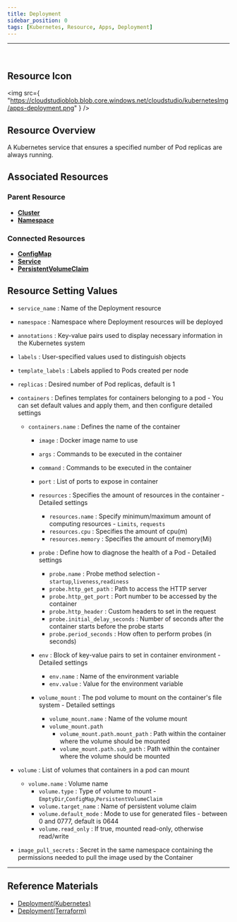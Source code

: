 ```yaml
---
title: Deployment
sidebar_position: 0
tags: [Kubernetes, Resource, Apps, Deployment]
---
```



<hr />
<br />


## Resource Icon

<img
    src={
        "https://cloudstudioblob.blob.core.windows.net/cloudstudio/kubernetesImg/apps-deployment.png"
    }
/>

## Resource Overview

A Kubernetes service that ensures a specified number of Pod replicas are always running.

## Associated Resources

### Parent Resource

-   [**Cluster**](https://docs.cstudio.app/docs/resource/kubernetes/Base/Cluster)
-   [**Namespace**](https://docs.cstudio.app/docs/resource/kubernetes/Core/Namespace)

### Connected Resources

-   [**ConfigMap**](https://docs.cstudio.app/docs/resource/kubernetes/Core/ConfigMap)
-   [**Service**](https://docs.cstudio.app/docs/resource/kubernetes/Core/Service)
-   [**PersistentVolumeClaim**](https://docs.cstudio.app/docs/resource/kubernetes/Core/PersistentVolumeClaim)

## Resource Setting Values

-   `service_name` : Name of the Deployment resource
-   `namespace` : Namespace where Deployment resources will be deployed
-   `annotations` : Key-value pairs used to display necessary information in the Kubernetes system
-   `labels` : User-specified values used to distinguish objects
-   `template_labels` : Labels applied to Pods created per node
-   `replicas` : Desired number of Pod replicas, default is 1

-   `containers` : Defines templates for containers belonging to a pod - You can set default values and apply them, and then configure detailed settings 
    -   `containers.name` : Defines the name of the container
        - `image` : Docker image name to use
        - `args` : Commands to be executed in the container
        - `command` : Commands to be executed in the container
        - `port` : List of ports to expose in container

        - `resources` : Specifies the amount of resources in the container  - Detailed settings
            - `resources.name` : Specify minimum/maximum amount of computing resources   - `Limits`, `requests`     
            - `resources.cpu` : Specifies the amount of cpu(m)
            - `resources.memory` : Specifies the amount of memory(Mi)

        - `probe` : Define how to diagnose the health of a Pod  - Detailed settings
            - `probe.name` : Probe method selection - `startup`,`liveness`,`readiness`
            - `probe.http_get_path` : Path to access the HTTP server
            - `probe.http_get_port` : Port number to be accessed by the container
            - `probe.http_header` : Custom headers to set in the request
            - `probe.initial_delay_seconds` : Number of seconds after the container starts before the probe starts
            - `probe.period_seconds` : How often to perform probes (in seconds)

        - `env` : Block of key-value pairs to set in container environment - Detailed settings
            - `env.name` : Name of the environment variable
            - `env.value` : Value for the environment variable

        - `volume_mount` : The pod volume to mount on the container's file system - Detailed settings
            - `volume_mount.name` : Name of the volume mount
            - `volume_mount.path` 
                - `volume_mount.path.mount_path` : Path within the container where the volume should be mounted
                - `volume_mount.path.sub_path` : Path within the container where the volume should be mounted
            
-   `volume` : List of volumes that containers in a pod can mount
    - `volume.name` : Volume name
        - `volume.type` : Type of volume to mount - `EmptyDir`,`ConfigMap`,`PersistentVolumeClaim`
        - `volume.target_name` : Name of persistent volume claim
        - `volume.default_mode` : Mode to use for generated files - between 0 and 0777, default is 0644
        - `volume.read_only` : If true, mounted read-only, otherwise read/write

-   `image_pull_secrets` : Secret in the same namespace containing the permissions needed to pull the image used by the Container

---

## Reference Materials

-   [Deployment(Kubernetes)](https://kubernetes.io/docs/concepts/workloads/controllers/deployment/)
-   [Deployment(Terraform)](https://registry.terraform.io/providers/hashicorp/kubernetes/latest/docs/resources/deployment)
